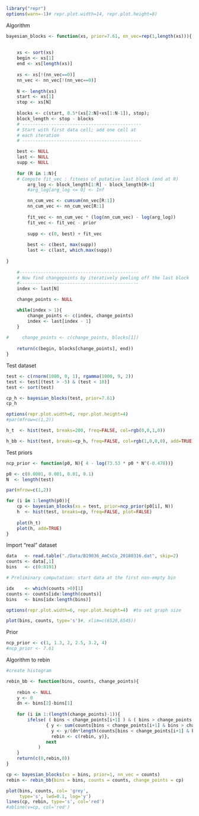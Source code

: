 ```r
library("repr")
options(warn=-1)# repr.plot.width=14, repr.plot.height=8) 
```

Algorithm

```r
bayesian_blocks <- function(xs, prior=7.61, nn_vec=rep(1,length(xs))){
    
    
    xs <- sort(xs)
    begin <- xs[1]
    end <- xs[length(xs)]
    
    xs <- xs[!(nn_vec==0)]
    nn_vec <- nn_vec[!(nn_vec==0)]
    
    N <- length(xs)
    start <- xs[1]
    stop <- xs[N]
  
    blocks <- c(start, 0.5*(xs[2:N]+xs[1:N-1]), stop);
    block_length <- stop - blocks
    # ---------------------------------------------
    # Start with first data cell; add one cell at
    # each iteration
    # ---------------------------------------------

    best <- NULL 
    last <- NULL
    supp <- NULL
    
    for (R in 1:N){
    # Compute fit_vec : fitness of putative last block (end at R)
        arg_log <- block_length[1:R] - block_length[R+1]
        #arg_log[arg_log <= 0] <- Inf

        nn_cum_vec <- cumsum(nn_vec[R:1])
        nn_cum_vec <- nn_cum_vec[R:1]
        
        fit_vec <- nn_cum_vec * (log(nn_cum_vec) - log(arg_log))
        fit_vec <- fit_vec - prior
        
        supp <- c(0, best) + fit_vec
        
        best <- c(best, max(supp))
        last <- c(last, which.max(supp))
         
}    
    
    #---------------------------------------------
    # Now find changepoints by iteratively peeling off the last block
    #---------------------------------------------
    index <- last[N]

    change_points <- NULL

    while(index > 1){
        change_points <- c(index, change_points)
        index <- last[index - 1]
    }
    
#     change_points <- c(change_points, blocks[1])
    
    return(c(begin, blocks[change_points], end))
}
```

Test dataset

```r
test <- c(rnorm(1000, 0, 1), rgamma(1000, 9, 2))
test <- test[(test > -5) & (test < 10)]
test <- sort(test)
```

```r
cp_h <- bayesian_blocks(test, prior=7.61)
cp_h
```

```r
options(repr.plot.width=6, repr.plot.height=4) 
#par(mfrow=c(1,2))

h_t  <- hist(test, breaks=200, freq=FALSE, col=rgb(0,0,1,0))

h_bb <- hist(test, breaks=cp_h, freq=FALSE, col=rgb(1,0,0,0), add=TRUE)

```

Test priors

```r
ncp_prior <- function(p0, N){ 4 - log(73.53 * p0 * N^(-0.478))}

p0 <- c(0.0001, 0.001, 0.01, 0.1)
N  <- length(test)

par(mfrow=c(1,2))

for (i in 1:length(p0)){
    cp <- bayesian_blocks(xs = test, prior=ncp_prior(p0[i], N))
    h  <- hist(test, breaks=cp, freq=FALSE, plot=FALSE)
    
    plot(h_t)
    plot(h, add=TRUE)
}

```

Import "real" dataset 

```r
data   <- read.table("./Data/B19036_AmCsCo_20180316.dat", skip=2)
counts <- data[,1]
bins   <- c(0:8191)

# Preliminary computation: start data at the first non-empty bin

idx    <- which(counts >0)[1]
counts <- counts[idx:length(counts)]
bins   <- bins[idx:length(bins)]
```

```r
options(repr.plot.width=6, repr.plot.height=4)  #to set graph size

plot(bins, counts, type='s')#, xlim=c(6520,6545))

```

Prior

```r
ncp_prior <- c(1, 1.3, 2, 2.5, 3.2, 4)
#ncp_prior <- 7.61

```

Algorithm to rebin

```r
#create histogram

rebin_bb <- function(bins, counts, change_points){
    
    rebin <- NULL
    y <- 0
    dn <- bins[2]-bins[1]
    
    for (i in 1:(length(change_points)-1)){
        ifelse( ( bins < change_points[i+1] ) & ( bins > change_points[i] ),
               { y <- sum(counts[bins < change_points[i+1] & bins > change_points[i]])
                 y <- y/(dn*length(counts[bins < change_points[i+1] & bins > change_points[i]]))
                 rebin <- c(rebin, y)},
               next
            )
    }
    return(c(0,rebin,0))
}
```

```r
cp <- bayesian_blocks(xs = bins, prior=1, nn_vec = counts)
rebin <- rebin_bb(bins = bins, counts = counts, change_points = cp)
```

```r
plot(bins, counts, col= 'grey', 
     type='s', lwd=0.1, log='y')
lines(cp, rebin, type='s', col='red')
#abline(v=cp, col='red')


```

```r

```
